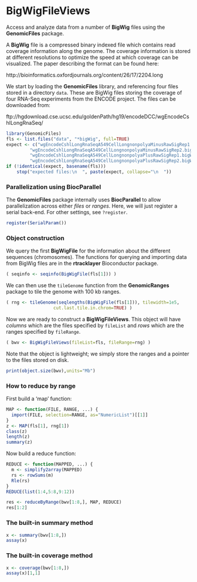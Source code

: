 # BigWigFileViews

Access and analyze data from a number of **BigWig** files using the **GenomicFiles** package.

A **BigWig** file is a compressed binary indexed file which contains read
coverage information along the genome. The coverage information is
stored at different resolutions to optimize the speed at which
coverage can be visualized. The paper describing the format can be
found here:

http://bioinformatics.oxfordjournals.org/content/26/17/2204.long

We start by loading the **GenomicFiles** library, and referencing four
files stored in a directory `data`. These are BigWig files storing the
coverage of four RNA-Seq experiments from the ENCODE project. The
files can be downloaded from:

ftp://hgdownload.cse.ucsc.edu/goldenPath/hg19/encodeDCC/wgEncodeCshlLongRnaSeq/

```r
library(GenomicFiles)
fls <- list.files("data", "*bigWig", full=TRUE)
expect <- c("wgEncodeCshlLongRnaSeqA549CellLongnonpolyaMinusRawSigRep1.bigWig", 
         "wgEncodeCshlLongRnaSeqA549CellLongnonpolyaMinusRawSigRep2.bigWig", 
         "wgEncodeCshlLongRnaSeqA549CellLongnonpolyaPlusRawSigRep1.bigWig", 
         "wgEncodeCshlLongRnaSeqA549CellLongnonpolyaPlusRawSigRep2.bigWig")
if (!identical(expect, basename(fls)))
    stop("expected files:\n  ", paste(expect, collapse="\n  "))
```

### Parallelization using BiocParallel

The **GenomicFiles** package internally uses **BiocParallel** to allow
parallelization across either *files* or *ranges*. Here, we will just
register a serial back-end. For other settings, see `?register`.

```r
register(SerialParam())
```

### Object construction

We query the first **BigWigFile** for the information about the different
sequences (chromosomes). The functions for querying and importing data
from BigWig files are in the **rtracklayer** Bioconductor package.

```r
( seqinfo <- seqinfo(BigWigFile(fls[1])) )
```

We can then use the `tileGenome` function from the **GenomicRanges**
package to tile the genome with 100 kb ranges.

```r
( rng <- tileGenome(seqlengths(BigWigFile(fls[1])), tilewidth=1e5,
                  cut.last.tile.in.chrom=TRUE) )
```

Now we are ready to construct a **BigWigFileViews**. This object will
have *columns* which are the files specified by `fileList` and
*rows* which are the ranges specified by `fileRange`.

```r
( bwv <- BigWigFileViews(fileList=fls, fileRange=rng) ) 
```

Note that the object is lightweight; we simply store the ranges and a
pointer to the files stored on disk.

```r
print(object.size(bwv),units="Mb")
```

### How to reduce by range

First build a 'map' function:

```r
MAP <- function(FILE, RANGE, ...) {
  import(FILE, selection=RANGE, as="NumericList")[[1]]
}
z <- MAP(fls[1], rng[1])
class(z)
length(z)
summary(z)
```

Now build a reduce function:

```r
REDUCE <- function(MAPPED, ...) {
  m <- simplify2array(MAPPED)
  rs <- rowSums(m)
  Rle(rs)
}
REDUCE(list(1:4,5:8,9:12))
```

```r
res <- reduceByRange(bwv[1:8,], MAP, REDUCE)
res[1:2]
```

### The built-in summary method

```r
x <- summary(bwv[1:8,])
assay(x)
```

### The built-in coverage method

```r
x <- coverage(bwv[1:8,])
assay(x)[1,1]
```
